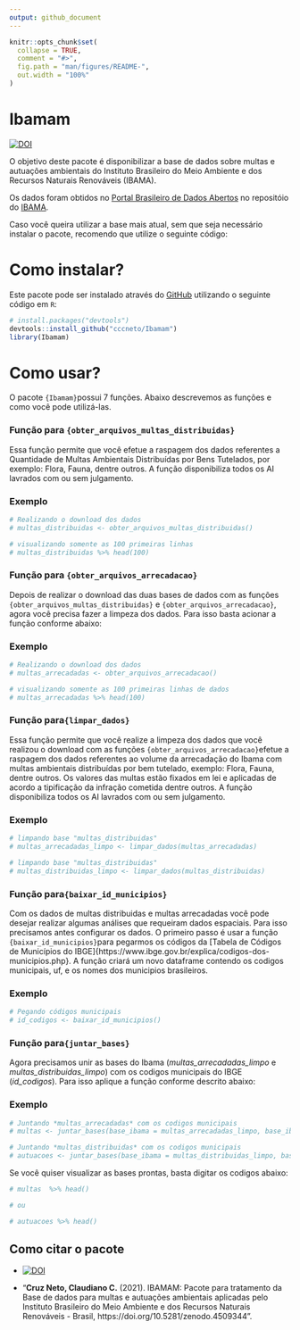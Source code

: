 ```yaml
---
output: github_document
---
```


<!-- README.md is generated from README.Rmd. Please edit that file -->

```r
knitr::opts_chunk$set(
  collapse = TRUE,
  comment = "#>",
  fig.path = "man/figures/README-",
  out.width = "100%"
)
```

# Ibamam

<!-- badges: start -->
[![DOI](https://zenodo.org/badge/DOI/10.5281/zenodo.4509344.svg)](https://doi.org/10.5281/zenodo.4509344)
<!-- badges: end -->

O objetivo deste pacote é disponibilizar a base de dados sobre multas e autuações ambientais do Instituto Brasileiro do Meio Ambiente e dos Recursos Naturais Renováveis (IBAMA).

Os dados foram obtidos no [Portal Brasileiro de Dados Abertos](https://dados.gov.br/) no repositóio do  [IBAMA](https://dados.gov.br/organization/instituto-brasileiro-do-meio-ambiente-e-dos-recursos-naturais-renovaveis-ibama).

Caso você queira utilizar a base mais atual, sem que seja necessário instalar o pacote, recomendo que utilize o seguinte código:

# Como instalar? 

Este pacote pode ser instalado através do  [GitHub](https://github.com/) utilizando o seguinte código em `R`:

``` r
# install.packages("devtools")
devtools::install_github("cccneto/Ibamam")
library(Ibamam)
```
# Como usar?

O pacote `{Ibamam}`possui 7 funções. Abaixo descrevemos as funções e como você pode utilizá-las.

### Função para `{obter_arquivos_multas_distribuidas}`

Essa função permite que você efetue a raspagem dos dados referentes a Quantidade de Multas Ambientais Distribuídas por Bens Tutelados, por exemplo: Flora, Fauna, dentre outros. A função disponibiliza todos os AI lavrados com ou sem julgamento.

### Exemplo
```r
# Realizando o download dos dados
# multas_distribuidas <- obter_arquivos_multas_distribuidas()

# visualizando somente as 100 primeiras linhas
# multas_distribuidas %>% head(100)
```

### Função para `{obter_arquivos_arrecadacao}`

Depois de realizar o download das duas bases de dados com as funções `{obter_arquivos_multas_distribuidas}` e `{obter_arquivos_arrecadacao}`, agora você precisa fazer a limpeza dos dados. Para isso basta acionar a função conforme abaixo:

### Exemplo
```r
# Realizando o download dos dados
# multas_arrecadadas <- obter_arquivos_arrecadacao()

# visualizando somente as 100 primeiras linhas de dados
# multas_arrecadadas %>% head(100)
```

### Função para`{limpar_dados}`

Essa função permite que você realize a limpeza dos dados que você realizou o download com as funções `{obter_arquivos_arrecadacao}`efetue a raspagem dos dados referentes ao volume da arrecadação do Ibama com multas ambientais distribuídas por bem tutelado, exemplo: Flora, Fauna, dentre outros. Os valores das multas estão fixados em lei e aplicadas de acordo a tipificação da infração cometida dentre outros. A função disponibiliza todos os AI lavrados com ou sem julgamento.

### Exemplo
```r
# limpando base "multas_distribuidas"
# multas_arrecadadas_limpo <- limpar_dados(multas_arrecadadas)

# limpando base "multas_distribuidas"
# multas_distribuidas_limpo <- limpar_dados(multas_distribuidas)
```


### Função para`{baixar_id_municipios}`

Com os dados de multas distribuidas e multas arrecadadas você pode desejar realizar algumas análises que requeiram dados espaciais. Para isso precisamos antes configurar os dados. O primeiro passo é usar a função `{baixar_id_municipios}`para pegarmos os códigos da [Tabela de Códigos de Municípios do IBGE]{https://www.ibge.gov.br/explica/codigos-dos-municipios.php}. A função criará um novo dataframe contendo os codigos municipais, uf, e os nomes dos municipios brasileiros.

### Exemplo
```r
# Pegando códigos municipais
# id_codigos <- baixar_id_municipios()
```


### Função para`{juntar_bases}`

Agora precisamos unir as bases do Ibama (*multas_arrecadadas_limpo* e *multas_distribuidas_limpo*) com os codigos municipais do IBGE (*id_codigos*).
Para isso aplique a função conforme descrito abaixo:

### Exemplo
```r
# Juntando *multas_arrecadadas* com os codigos municipais
# multas <- juntar_bases(base_ibama = multas_arrecadadas_limpo, base_ibgecode = id_codigos)

# Juntando *multas_distribuidas* com os codigos municipais
# autuacoes <- juntar_bases(base_ibama = multas_distribuidas_limpo, base_ibgecode = id_codigos)
```

Se você quiser visualizar as bases prontas, basta digitar os codigos abaixo:

```r
# multas  %>% head()

# ou 

# autuacoes %>% head()
```


## Como citar o pacote

* [![DOI](https://zenodo.org/badge/DOI/10.5281/zenodo.4509344.svg)](https://doi.org/10.5281/zenodo.4509344)

* "**Cruz Neto, Claudiano C.** (2021). IBAMAM: Pacote para tratamento da Base de dados para multas e autuações ambientais aplicadas pelo Instituto Brasileiro do Meio Ambiente e dos Recursos Naturais Renováveis - Brasil, https://doi.org/10.5281/zenodo.4509344".
